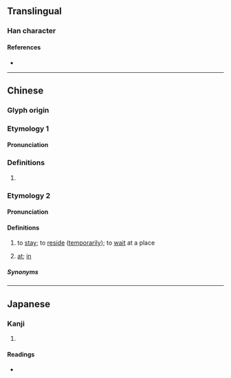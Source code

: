 {{character info}}
==Translingual==

===Han character===
{{Han char|rn=32|rad=土|as=14|sn=17|four=48117|canj=GSIT|ids=⿰土監}}

====References====
* {{Han ref|kx=0241.040|dkj=05550|dj=0480.260|hdz=10496.010|uh=58CF|ud=22735|bh=ECCC|bd=60620}}

----

==Chinese==

===Glyph origin===
{{Han etym}}

===Etymology 1===
{{zh-forms|s=𰊑}}

====Pronunciation====
{{zh-pron
|m=hǎn,làn
|c=haam5
|mc=y
|oc=y
|cat=
}}

===Definitions===
{{zh-hanzi}}

# {{rfdef|zh}}

===Etymology 2===
{{zh-forms|s=𰊑|alt=住,任,逽}}

====Pronunciation====
{{zh-pron
|mn=xm,qz,tw,sg:nā
|mn-t=na7
|cat=v
}}

====Definitions====
{{zh-hanzi}}

# {{lb|zh|Hokkien}} to [[stay]]; to [[reside]] ([[temporarily]]); to [[wait]] at a place
# {{lb|zh|Hokkien|Teochew}} [[at]]; [[in]]

=====Synonyms=====
{{zh-dial|住}}
{{zh-dial|在}}

----

==Japanese==

===Kanji===
{{ja-kanji|grade=|rs=土14}}

# {{rfdef|ja|sort=土14}}

====Readings====
* {{ja-readings|on=[[かん]] (kan), [[おん]] (on)|kun=}}